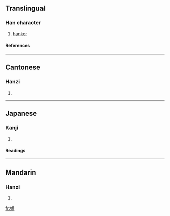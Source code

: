 ==Translingual==
===Han character===
{{Han char|rn=38|rad=女|as=11|sn=14|four=4742<sub>2</sub>|canj=女尸一竹 (VSMH)}}
# [[hanker]]
====References====
{{Han ref|kx=0270.130|dkj=06669|dj=0538.090|hdz=21078.150|uh=5AEA|ud=23274|bh=E16F|bd=57711}}

----
==Cantonese==
===Hanzi===
{{yue-hanzi|jyut=|y=lou6}}
# {{defn|Cantonese}}

----
==Japanese==
===Kanji===
{{ja-kanji|grade=|rs=女11}}
# {{defn|Japanese}} 
====Readings====
{{ja-readings|on=[[らう]] (rau), [[ろう]] (rō)|kun=[[こひしたふ]] (kohishitafu), [[なやむ]] (nayamu)}}

----
==Mandarin==
===Hanzi===
{{cmn-hanzi|pin=[[lào]] (lao4), [[nùn]] (nun4)|wg=lao<sup>4</sup>, <sup>4</sup>}}
# {{defn|Mandarin}}

[[fr:嫪]]